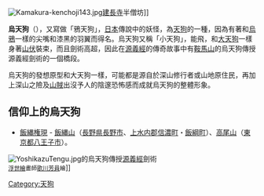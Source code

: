 {{Unreferenced|time=2015-04-23T12:07:17+00:00}}
[[File:Kamakura-kenchoji143.jpg|thumb]][[建長寺|建長寺]]半僧坊</span>]]

'''烏天狗'''（{{lang|ja|からすてんぐ}}），又寫做「鴉天狗」，[[日本|日本]]傳說中的妖怪，為[[天狗_(日本)|天狗]]的一種，因為有著和[[烏鴉|烏鴉]]一樣的尖嘴和漆黑的羽翼而得名。烏天狗又稱「小天狗」，能飛，和[[大天狗|大天狗]]一樣身著[[山伏|山伏]]裝束，而且劍術高超，因此在[[源義經|源義經]]的傳奇故事中有[[鞍馬山|鞍馬山]]的烏天狗傳授源義經劍術的一個橋段。

烏天狗的發想原型和大天狗一樣，可能都是源自於深山修行者或山地原住民，再加上深山之險及[[山賊|山賊]]出沒予人的陰邃恐怖感而成就烏天狗的整體形象。

== 信仰上的烏天狗 ==
* [[飯縄権現|飯縄権現]] - [[飯縄山|飯縄山]]（[[長野県|長野県]][[長野市|長野市]]、[[上水内郡|上水内郡]][[信濃町|信濃町]]・[[飯綱町|飯綱町]]）、[[高尾山|高尾山]]（[[東京都|東京都]][[八王子市|八王子市]]）。

[[File:YoshikazuTengu.jpg|thumb]]的烏天狗傳授[[源義經|源義經]]劍術<br /><span style="font-size:smaller;">[[浮世繪|浮世繪]]畫師[[歌川芳員|歌川芳員]]繪</span>]]

[[Category:天狗|Category:天狗]]